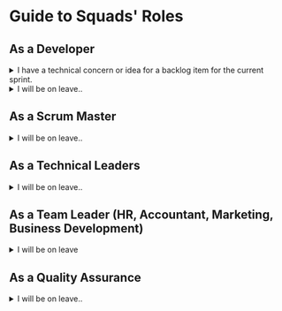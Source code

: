 # Guide to Squads' Roles 


## As a Developer

<details>
	<summary>I have a technical concern or idea for a backlog item for the current sprint.</summary>

  Reach out to the **Scrum Master**.

  Since **Scrum Master** own the lead the development sprint, they have the knowledge, responsibility, and incentive to resolve technical concerns.
</details>

<details>
	<summary>I will be on leave..</summary>

As a Developer, you will ask for request off in following steps:
1. Before requesting day off, familiarize yourself with company's policies regarding day off. This information is available in company policy or through your supervisor.
2. Check to see how many the vacation days, personal days you have available
3. Submit your request to your **Leader/Scrum Master** with specific reason, and ensure that you make arrangements for coverage 
4. Inform your absence to all members via **chatting group in Slack** with date, time, private reason (optional) and cc **Mr. Quynh (CEO) & Ms. Phuong (Accountant)** for information.



  
</details>

## As a Scrum Master

<details>
	<summary>I will be on leave..</summary>

As a Scrum Master, you will ask for request off in following steps:
1. Before requesting day off, familiarize yourself with company's policies regarding day off. This information is available in company policy or through your supervisor.
2. Check to see how many the vacation days, personal days you have available
3. Submit your request to your **Mr. Quynh (CEO)** with specific reason, and ensure that you make arrangements for coverage 
4. Inform your absence to all members via **chatting group in Slack** with date, time, private reason (optional) and cc **Mr. Quynh (CEO) & Ms. Phuong (Accountant)** for information.

</details>

## As a Technical Leaders

<details>
	<summary>I will be on leave..</summary>
As a Technical Leaders, you will ask for request off in following steps:
1. Before requesting day off, familiarize yourself with company's policies regarding day off. This information is available in company policy or through your supervisor.
2. Check to see how many the vacation days, personal days you have available
3. Submit your request to your **Mr. Quynh (CEO)** with specific reason, and ensure that you make arrangements for coverage 
4. Inform your absence to all members via **chatting group in Slack** with date, time, private reason (optional) and cc **Mr. Quynh (CEO) & Ms. Phuong (Accountant)** for information.


</details>

## As a Team Leader (HR, Accountant, Marketing, Business Development)



<details>
	<summary> I will be on leave </summary>
  As a Team Leader (HR, Account, Marketing, Business Development), you will ask for request off in following steps:
1. Before requesting day off, familiarize yourself with company's policies regarding day off. This information is available in company policy or through your supervisor.
2. Check to see how many the vacation days, personal days you have available
3. Submit your request to your **Mr. Quynh (CEO)** with specific reason, and ensure that you make arrangements for coverage 
4. Inform your absence to all members via **chatting group in Slack** with date, time, private reason (optional) and cc **Mr. Quynh (CEO) & Ms. Phuong (Accountant)** for information.

  
</details>

## As a Quality Assurance

<details>
	<summary>I will be on leave..</summary>
As a Quality Assurance, you will ask for request off in following steps:
1. Before requesting day off, familiarize yourself with company's policies regarding day off. This information is available in company policy or through your supervisor.
2. Check to see how many the vacation days, personal days you have available
3. Submit your request to your **Leader/Scrum Master** with specific reason, and ensure that you make arrangements for coverage 
4. Inform your absence to all members via **chatting group in Slack** with date, time, private reason (optional) and cc **Mr. Quynh (CEO) & Ms. Phuong (Accountant)** for information.

</details>